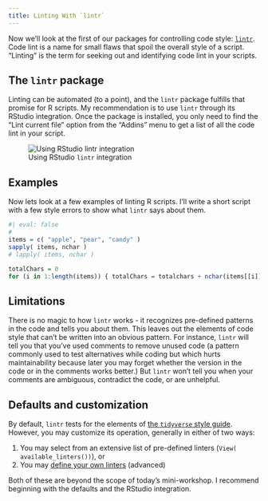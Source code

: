 ```yaml
---
title: Linting With `lintr`
---
```


Now we'll look at the first of our packages for controlling code style: [`lintr`](https://lintr.r-lib.org). Code lint is a name for small flaws that spoil the overall style of a script. "Linting" is the term for seeking out and identifying code lint in your scripts.

## The `lintr` package
Linting can be automated (to a point), and the `lintr` package fulfills that promise for R scripts. My recommendation is to use `lintr` through its RStudio integration. Once the package is installed, you only need to find the "Lint current file" option from the "Addins" menu to get a list of all the code lint in your script.

![Using RStudio `lintr` integration](img/ex-lintr.png){#fig-litr fig-alt="screenshot showing where to find the lintr interation in RStudio"}

## Examples
Now lets look at a few examples of linting R scripts. I'll write a short script with a few style errors to show what `lintr` says about them.

```r
#| eval: false
# 
items = c( "apple", "pear", "candy" )
sapply( items, nchar )
# lapply( items, nchar )

totalChars = 0
for (i in 1:length(items)) { totalChars = totalchars + nchar(items[[i]]); print(nchar(items[[i]]))}
```

## Limitations
There is no magic to how `lintr` works - it recognizes pre-defined patterns in the code and tells you about them. This leaves out the elements of code style that can't be written into an obvious pattern. For instance, `lintr` will tell you that you've used comments to remove unused code (a pattern commonly used to test alternatives while coding but which hurts maintainability because later you may forget whether the version in the code or in the comments works better.) But `lintr` won't tell you when your comments are ambiguous, contradict the code, or are unhelpful. 

## Defaults and customization 
By default, `lintr` tests for the elements of [the `tidyverse` style guide](https://style.tidyverse.org/). However, you may customize its operation, generally in either of two ways: 
 
  1. You may select from an extensive list of pre-defined linters (`View( available_linters())`), or
  2. You may [define your own linters](https://lintr.r-lib.org/articles/creating_linters.html) (advanced)
  
Both of these are beyond the scope of today's mini-workshop. I recommend beginning with the defaults and the RStudio integration.
